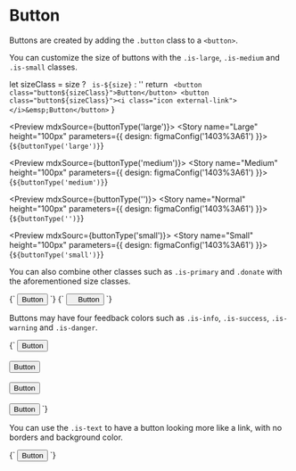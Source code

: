 
<Meta title="Elements/Button" />

# Button

Buttons are created by adding the `.button` class to a `<button>`.

You can customize the size of buttons with the `.is-large`, `.is-medium` and `.is-small` classes.

  let sizeClass = size ? ` is-${size}` : ''
  return `
<button class="button${sizeClass}">Button</button>
<button class="button${sizeClass}"><i class="icon external-link"></i>&emsp;Button</button>`
}

<Preview mdxSource={buttonType('large')}>
  <Story name="Large" height="100px" parameters={{
    design: figmaConfig('1403%3A61')
  }}>{`
    ${buttonType('large')}
  `}</Story>
</Preview>

<Preview mdxSource={buttonType('medium')}>
  <Story name="Medium" height="100px" parameters={{
    design: figmaConfig('1403%3A61')
  }}>{`
    ${buttonType('medium')}
  `}</Story>
</Preview>

<Preview mdxSource={buttonType('')}>
  <Story name="Normal" height="100px" parameters={{
    design: figmaConfig('1403%3A61')
  }}>{`
    ${buttonType('')}
  `}</Story>
</Preview>

<Preview mdxSourc={buttonType('small')}>
  <Story name="Small" height="100px" parameters={{
    design: figmaConfig('1403%3A61')
  }}>{`
    ${buttonType('small')}
  `}</Story>
</Preview>

You can also combine other classes such as `.is-primary` and `.donate` with the aforementioned size classes.

<Preview>
  <Story name="Primary" height="100px" parameters={{
    design: figmaConfig('1403%3A61')
  }}>{`
    <button class="button is-primary">Button</button>
  `}</Story>
</Preview>

<Preview>
  <Story name="Donate" height="100px" parameters={{
    design: figmaConfig('1404%3A19')
  }}>{`
    <button class="button donate">
      <i class="icon cc-letterheart"></i>&emsp;Button
    </button>
  `}</Story>
</Preview>

Buttons may have four feedback colors such as `.is-info`, `.is-success`, `.is-warning` and `.is-danger`.

<Preview>
  <Story name="Feedback" height="400px" parameters={{
    design: figmaConfig('1403%3A61')
  }}>{`
    <button class="button is-info">Button</button><br/><br/>
    <button class="button is-success">Button</button><br/><br/>
    <button class="button is-warning">Button</button><br/><br/>
    <button class="button is-danger">Button</button>
  `}</Story>
</Preview>

You can use the `.is-text` to have a button looking more like a link, with no borders and background color.

<Preview>
  <Story name="Text" height="100px" parameters={{
    design: figmaConfig('1404%3A1')
  }}>{`
    <button class="button is-text">Button</button>
  `}</Story>
</Preview>

